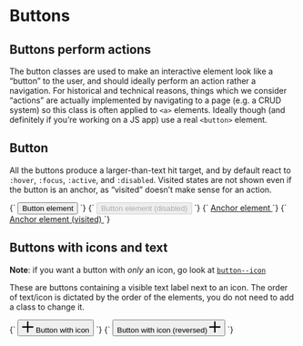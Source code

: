 
<Meta title="Objects/Button" />

# Buttons

## Buttons perform actions

The button classes are used to make an interactive element look like a “button” to the user, and should ideally perform an action rather a navigation. For historical and technical reasons, things which we consider “actions” are actually implemented by navigating to a page (e.g. a CRUD system) so this class is often applied to `<a>` elements. Ideally though (and definitely if you’re working on a JS app) use a real `<button>` element.

## Button

All the buttons produce a larger-than-text hit target, and by default react to `:hover`, `:focus`, `:active`, and `:disabled`. Visited states are not shown even if the button is an anchor, as “visited” doesn’t make sense for an action.

<Canvas>
  <Story name="Button Element">
    {`
      <button class="o-button" type="button">
        <span class="o-button__label">Button element</span>
      </button>
    `}
  </Story>
  <Story name="Button (Disabled)">
    {`
      <button disabled class="o-button" type="button">
        <span class="o-button__label">Button element (disabled)</span>
      </button>
    `}
  </Story>
  <Story name="Anchor Element">
    {`
      <a href="#" class="o-button">
        <span class="o-button__label">Anchor element</span>
      </a>
    `}
  </Story>
  <Story name="Anchor Element (visited)">
    {`
      <a href="/" class="o-button">
        <span class="o-button__label">Anchor element (visited)</span>
      </a>
    `}
  </Story>
</Canvas>

## Buttons with icons and text

**Note**: if you want a button with _only_ an icon, go look at [`button--icon`](/?path=/docs/objects-button-icon--button-element)

These are buttons containing a visible text label next to an icon. The order of text/icon is dictated by the order of the elements, you do not need to add a class to change it.

<Canvas>
  <Story name="Button with Icon">
    {`
      <button class="o-button" type="button">
        <svg class="o-button__icon o-icon" viewBox="0 0 100 100" width="20" height="20" xmlns="http://www.w3.org/2000/svg" role="img" aria-hidden="true">
          <path d="m55.94 1.03v43h43v12h-43v43h-12v-43h-43v-12h43v-43z" fill-rule="evenodd"/>
        </svg>
        <span class="o-button__label">Button with icon</span>
      </button>
    `}
  </Story>
  <Story name="Button with Icon (reversed)">
    {`
      <button class="o-button" type="button">
        <span class="o-button__label">Button with icon (reversed)</span>
        <svg class="o-button__icon o-icon" viewBox="0 0 100 100" width="20" height="20" xmlns="http://www.w3.org/2000/svg" role="img" aria-hidden="true">
          <path d="m55.94 1.03v43h43v12h-43v43h-12v-43h-43v-12h43v-43z" fill-rule="evenodd"/>
        </svg>
      </button>
    `}
  </Story>
</Canvas>
